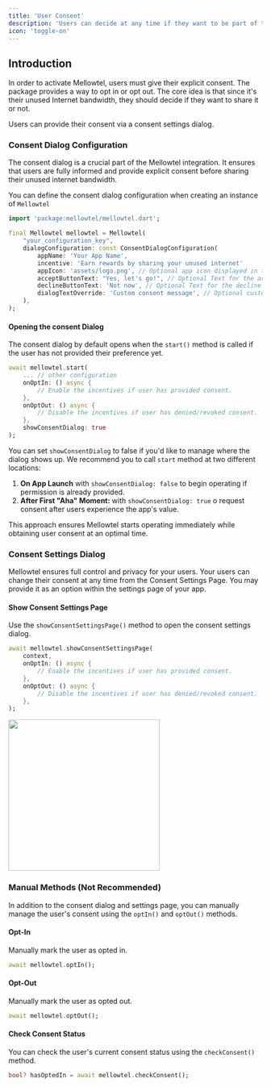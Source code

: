 ```yaml
---
title: 'User Consent'
description: 'Users can decide at any time if they want to be part of the Mellowtel Network or not.'
icon: 'toggle-on'
---
```


## Introduction

In order to activate Mellowtel, users must give their explicit consent. The package provides a way to opt in or opt out. The core idea is that since it's their unused Internet bandwidth, they should decide if they want to share it or not.

Users can provide their consent via a consent settings dialog.

### Consent Dialog Configuration

The consent dialog is a crucial part of the Mellowtel integration. It ensures that users are fully informed and provide explicit consent before sharing their unused internet bandwidth.

You can define the consent dialog configuration when creating an instance of `Mellowtel`

```dart
import 'package:mellowtel/mellowtel.dart';

final Mellowtel mellowtel = Mellowtel(
    "your_configuration_key",
    dialogConfiguration: const ConsentDialogConfiguration(
        appName: 'Your App Name',
        incentive: 'Earn rewards by sharing your unused internet'
        appIcon: 'assets/logo.png', // Optional app icon displayed in the consent dialog. Helps build trust.
        acceptButtonText: "Yes, let's go!", // Optional Text for the accept button ("Yes" by default).
        declineButtonText: 'Not now', // Optional Text for the decline button ("No" by default).
        dialogTextOverride: 'Custom consent message', // Optional custom or localized consent dialog message.
    ),
);
```

#### Opening the consent Dialog

The consent dialog by default opens when the `start()` method is called if the user has not provided their preference yet.

```dart
await mellowtel.start(
    ... // other configuration
    onOptIn: () async {
        // Enable the incentives if user has provided consent. 
    }, 
    onOptOut: () async {
        // Disable the incentives if user has denied/revoked consent.
    },
    showConsentDialog: true
);
```

You can set `showConsentDialog` to false if you'd like to manage where the dialog shows up. We recommend you to call `start` method at two different locations:

1. **On App Launch** with `showConsentDialog: false` to begin operating if permission is already provided.
2. **After First "Aha" Moment:** with `showConsentDialog: true` o request consent after users experience the app's value.

This approach ensures Mellowtel starts operating immediately while obtaining user consent at an optimal time.

### Consent Settings Dialog

Mellowtel ensures full control and privacy for your users. Your users can change their consent at any time from the Consent Settings Page. You may provide it as an option within the settings page of your app.

#### Show Consent Settings Page

Use the `showConsentSettingsPage()` method to open the consent settings dialog.

```dart
await mellowtel.showConsentSettingsPage(
    context,
    onOptIn: () async {
        // Enable the incentives if user has provided consent. 
    }, 
    onOptOut: () async {
        // Disable the incentives if user has denied/revoked consent.
    },
);
```

<img src="https://raw.githubusercontent.com/mellowtel-inc/mellowtel-flutter/main/assets/settings-popup.png" width="300px" />

### Manual Methods (Not Recommended)

In addition to the consent dialog and settings page, you can manually manage the user's consent using the `optIn()` and `optOut()` methods.

#### Opt-In

Manually mark the user as opted in.
```dart
await mellowtel.optIn();
```
#### Opt-Out

Manually mark the user as opted out.
```dart
await mellowtel.optOut();
```
#### Check Consent Status

You can check the user's current consent status using the `checkConsent()` method.
```dart
bool? hasOptedIn = await mellowtel.checkConsent();
```